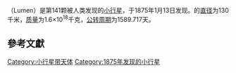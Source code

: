 {{Infobox Planet
 | minorplanet=yes
 | width=25em
 | discovery=yes
 | discovery_ref =  [http://cfa-www.harvard.edu/iau/lists/NumberedMPs.html]
 | physical_characteristics = yes
 | bgcolour=#FFFFC0
 | name=141 Lumen
 | discoverer=[[Paul_Henry_(astronomer)|P. P. Henry]]
 | discovered=1875年1月13日
 | alt_names=
 | mp_category=[[小行星带|小行星带]]
 | orbit_ref =  [http://asteroid.lowell.edu]
 | epoch=[[March_6|March 6]], 2006 ([[Julian_day|JD]] 2453800.5)
 | semimajor=398.786 [[Giga|G]][[metre|m]] (2.666 [[Astronomical_unit|AU]])
 | perihelion=313.194 Gm (2.094 AU)
 | aphelion=484.378 Gm (3.238 AU)
 | eccentricity=0.215
 | period=1589.717 [[day|d]] (4.35 [[Julian_year_(astronomy)|a]])
 | inclination=11.882[[degree_(angle)|°]]
 | asc_node=318.776°
 | arg_peri=57.659°
 | mean_anomaly=152.721°
 | avg_speed=18.03 km/[[second|s]]
 | dimensions=130 km<ref name="IRAS">[http://www.psi.edu/pds/archive/astdata04/simps04/diamalb.tab Supplemental IRAS Minor Planet Survey]</ref>
 | mass=~1.6×10<sup>18</sup> ''(estimate)''
 | density=~1.4 g/[[cubic_centimetre|cm³]] ''(estimate)''<ref name="Krasinsky">See [[Georgij_A._Krasinsky|Georgij A. Krasinsky]] et al ''Hidden Mass in the Asteroid Belt'', Icarus, Vol. 158, p. 98 (2002), for density estimates</ref>
 | surface_grav=~0.025 m/s² ''(estimate)''
 | escape_velocity=~0.06 km/s ''(estimate)''
 | rotation=0.820 d (19.67 [[hour|h]]) <ref>[http://www.psi.edu/pds/archive/lc.html PDS lightcurve data]</ref>
 | spectral_type=[[C-type_asteroid|C]]
 | abs_magnitude=8.20
 | albedo=0.054 <ref name="IRAS"/>
 | temperatures=yes
 | temp_name1 = [[Kelvin|Kelvin]]
 | mean_temp_1 = ~173
 | max_temp_1 = 275
 | temp_name2 = [[Celsius|Celsius]]
 | max_temp_2 = +2° 
}}
'''{{BASEPAGENAME}}'''（Lumen）是第141颗被人类发现的[[小行星|小行星]]，于1875年1月13日发现。{{BASEPAGENAME}}的[[直径|直径]]为130千米，[[质量|质量]]为1.6×10<sup>18</sup>千克，[[公转周期|公转周期]]为1589.717天。
== 參考文獻 ==

{{reflist}}

{{天文小作品}}

[[Category:小行星带天体|Category:小行星带天体]]
[[Category:1875年发现的小行星|Category:1875年发现的小行星]]
